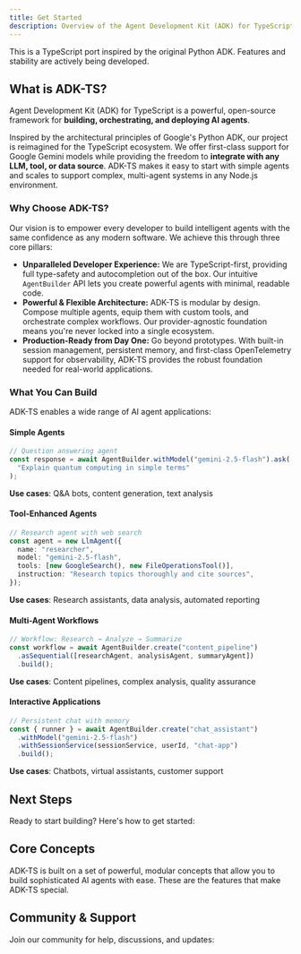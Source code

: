 ```yaml
---
title: Get Started
description: Overview of the Agent Development Kit (ADK) for TypeScript
---
```



<Callout type="warn" title="Work in Progress">
  This is a TypeScript port inspired by the original Python ADK. Features and
  stability are actively being developed.
</Callout>

## What is ADK-TS?

Agent Development Kit (ADK) for TypeScript is a powerful, open-source framework for **building, orchestrating, and deploying AI agents**.

Inspired by the architectural principles of Google's Python ADK, our project is reimagined for the TypeScript ecosystem. We offer first-class support for Google Gemini models while providing the freedom to **integrate with any LLM, tool, or data source**. ADK-TS makes it easy to start with simple agents and scales to support complex, multi-agent systems in any Node.js environment.

### Why Choose ADK-TS?

Our vision is to empower every developer to build intelligent agents with the same confidence as any modern software. We achieve this through three core pillars:

- **Unparalleled Developer Experience:** We are TypeScript-first, providing full type-safety and autocompletion out of the box. Our intuitive `AgentBuilder` API lets you create powerful agents with minimal, readable code.
- **Powerful & Flexible Architecture:** ADK-TS is modular by design. Compose multiple agents, equip them with custom tools, and orchestrate complex workflows. Our provider-agnostic foundation means you're never locked into a single ecosystem.
- **Production-Ready from Day One:** Go beyond prototypes. With built-in session management, persistent memory, and first-class OpenTelemetry support for observability, ADK-TS provides the robust foundation needed for real-world applications.

### What You Can Build

ADK-TS enables a wide range of AI agent applications:

#### Simple Agents

```typescript
// Question answering agent
const response = await AgentBuilder.withModel("gemini-2.5-flash").ask(
  "Explain quantum computing in simple terms"
);
```

**Use cases**: Q&A bots, content generation, text analysis

#### Tool-Enhanced Agents

```typescript
// Research agent with web search
const agent = new LlmAgent({
  name: "researcher",
  model: "gemini-2.5-flash",
  tools: [new GoogleSearch(), new FileOperationsTool()],
  instruction: "Research topics thoroughly and cite sources",
});
```

**Use cases**: Research assistants, data analysis, automated reporting

#### Multi-Agent Workflows

```typescript
// Workflow: Research → Analyze → Summarize
const workflow = await AgentBuilder.create("content_pipeline")
  .asSequential([researchAgent, analysisAgent, summaryAgent])
  .build();
```

**Use cases**: Content pipelines, complex analysis, quality assurance

#### Interactive Applications

```typescript
// Persistent chat with memory
const { runner } = await AgentBuilder.create("chat_assistant")
  .withModel("gemini-2.5-flash")
  .withSessionService(sessionService, userId, "chat-app")
  .build();
```

**Use cases**: Chatbots, virtual assistants, customer support

## Next Steps

Ready to start building? Here's how to get started:

<Cards>
  <Card
    title="🏗️ Installation"
    description="Set up ADK-TS in your project"
    href="/docs/framework/get-started/installation"
  />
  <Card
    title="⚡ Quickstart"
    description="Build your first agent in 5 minutes"
    href="/docs/framework/get-started/quickstart"
  />
</Cards>

## Core Concepts

ADK-TS is built on a set of powerful, modular concepts that allow you to build sophisticated AI agents with ease. These are the features that make ADK-TS special.

<Cards>
  <Card
    title="🤖 Flexible Agent Architecture"
    description="Compose sophisticated agentic workflows using a variety of agent types, from simple LLM agents to complex multi-agent systems."
    href="/docs/framework/agents"
  />
  <Card
    title="🛠️ Extensible Tooling with MCP"
    description="Connect to a universe of tools and services through the Model Context Protocol (MCP), or create your own custom tools with ease."
    href="/docs/framework/tools"
  />
  <Card
    title="🚀 Developer-First Experience"
    description="Enjoy a seamless development workflow with TypeScript-native APIs, a powerful AgentBuilder, and a CLI for testing and iteration."
    href="/docs/framework/get-started/quickstart"
  />
  <Card
    title="📈 Production-Ready by Design"
    description="Build robust, scalable applications with built-in session management, OpenTelemetry tracing for observability, and integrated evaluation."
    href="/docs/framework/sessions"
  />
</Cards>

## Community & Support

Join our community for help, discussions, and updates:

<Cards>
  <Card
    title="💻 GitHub Issues"
    description="Report bugs, request features, and contribute"
    href="https://github.com/IQAIcom/adk-ts/issues"
    target="_blank"
    rel="noopener noreferrer"
  />
  <Card
    title="💬 Discussions"
    description="Ask questions, share ideas, and get help"
    href="https://github.com/IQAIcom/adk-ts/discussions"
    target="_blank"
    rel="noopener noreferrer"
  />
  <Card
    title="💼 Discord"
    description="Join our Discord server for real-time collaboration and support"
    href="https://discord.gg/your-discord-invite"
    target="_blank"
    rel="noopener noreferrer"
  />
  <Card
    title="📊 Examples"
    description="Browse working code examples"
    href="https://github.com/IQAIcom/adk-ts/tree/main/apps/examples"
    target="_blank"
    rel="noopener noreferrer"
  />
</Cards>
